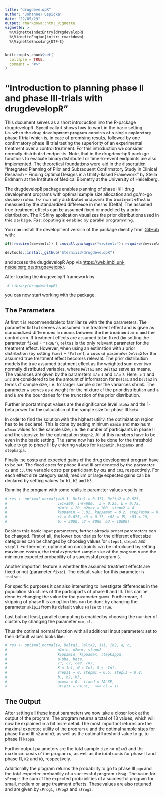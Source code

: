 ```yaml
---
title: "drugdevelopR"
author: "Johannes Cepicka"
date: "22/05/29"
output: rmarkdown::html_vignette
vignette: >
  %\VignetteIndexEntry{drugdevelopR}
  %\VignetteEngine{knitr::rmarkdown}
  %\VignetteEncoding{UTF-8}
---
```


```r
knitr::opts_chunk$set(
  collapse = TRUE,
  comment = "#>"
)
```

# "Introduction to planning phase II and phase III-trials with drugdevelopR"

This document serves as a short introduction into the R-package drugdevelopR. Specifically it shows how to work in the basic setting, i.e. when the drug development program consists of a single exploratory phase II trial which is, in case of promising results, followed by one confirmatory phase III trial testing the superiority of an experimental treatment over a control treatment. For this introduction we consider normally distributed endpoints. Note, that in the drugdevelopR package functions to evaluate binary distributed or time-to-event endpoints are also implemented.
The theoretical foundations were laid in the dissertation  "Integrated Planning of Pilot and Subsequent Confirmatory Study in Clinical Research – Finding Optimal Designs in a Utility-Based Framework"  by Stella Erdmann at the Institute of Medical Biometry at the University of Heidelberg. 

The drugdevelopR package enables planning of phase II/III drug development programs with optimal sample size allocation and go/no-go decision rules. For normally distributed endpoints the treatment effect is measured by the standardized difference in means (Delta). The assumed true treatment effects can be assumed fixed or modelled by a prior distribution. The R Shiny application \href{https://web.imbi.uni-heidelberg.de/prior/}{prior} visualizes the prior distributions used in this package. Fast coputing is enabled by parallel programming.

You can install the development version of the package directly from [GitHub](https://github.com/) with:
```r
if(!require(devtools)) { install.packages("devtools"); require(devtools)} 

devtools::install_github("Sterniii3/drugdevelopR")
```
and access the drugdevelopR App via [https://web.imbi.uni-heidelberg.de/drugdevelopR/](https://web.imbi.uni-heidelberg.de/drugdevelopR/).

After loading the drugevelopR framework by
```r
 # library(drugdevelopR)
```
you can now start working with the package.

## The Parameters 

At first it is recommendable to familiarize with the the parameters. The  parameter `Delta1` serves as assumed true treatment effect and is given as standardized differences in means between the the treatment arm and the control arm. If treatment effects are assumed to be fixed (by setting the parameter `fixed` = `"TRUE"`), `Delta1` is the only relevant parameter for the treatment effect. However, when using an estimation with a prior distribution (by setting `fixed` = `"False"`), a second parameter `Delta2` for the assumed true treatment effect becomes relevant. The prior distribution models the true assumed treatment effect as the weighted sum over two normally distributed variables, where `Delta1` and `Delta2` serve as means. The variances are given by the parameters `4/in1` and `4/in2`. Here, `in1` and `in2` are considered to be the amount of information for `Delta1` and `Delta2` in terms of sample size, i.e. for larger sample sizes the variances shrink. The parameter `w` serves as a weight for the mixture of the prior distribution and `a` and `b` are the boundaries for the truncation of the prior distribution.

Further important input values are the significance level `alpha` and the 1-beta power for the calculation of the sample size for phase III `beta`.

In order to find the solution with the highest utility, the optimization region has to be declared. This is done by setting mininum `n2min` and maximum `n2max` values for the sample size, i.e. the number of participants in phase II and the stepsize for the optimization `stepn2`. All of this numbers have to be even in the basic setting. 
The same now has to be done for the threshold value to go to phase III by entering values for `kappamin`, `kappamax` and `stepkappa`.

Finally the costs and expected gains of the drug development program have to be set. The fixed costs for phase II and III are denoted by the parameter `c2` and `c3`, the variable costs per participant by `c02` and  `c03`, respectively. For each effect size category small, medium or large expected gains can be declared by setting values for `b1`, `b2` and `b3`.

Running the program with some realistic parameter values results in:
```r
# res <- optimal_normal(w=0.3, Delta1 = 0.375, Delta2 = 0.625, 
#                       in1=300, in2=600,  a = 0.25, b = 0.75,  
#                       n2min = 20, n2max = 100, stepn2 = 4,
#                       kappamin = 0.02, kappamax = 0.2, stepkappa = 0.02,      #                       alpha = 0.05, beta = 0.1,  
#                       c2 = 0.675, c3 = 0.72, c02 = 15, c03 = 20,  
#                       b1 = 3000, b2 = 8000, b3 = 10000) 
```

Besides this basic input parameters, further already preset parameters can be changed. First of all, the lower boundaries for the different effect size categories can be changed by choosing values for `steps1`, `stepm1` and `stepl1`. Furthermore, optimization constraints can be introduced by setting maximum costs `K`, the total exptected sample size of the program `N` and the minimum expected probability of a successful program `S`.

Another important feature is whether the assumed treatment effects are fixed or not (parameter `fixed`). The default value for this parameter is `"False"`.

For specific purposes it can also interesting to investigate differences in the population structures of the participants of phase II and III. This can be done by changing the value for the parameter `gamma`. Furthermore, if skipping of phase II is an option this can be done by changing the parameter `skipII` from its default value `False` to `True`.

Last but not least, parallel computing is enabled by choosing the number of clusters by changing the parameter `num_cl`.

Thus the optimal_normal function with all additional input parameters set to their default values looks like:
```r
# res <- optimal_normal(w, Delta1, Delta2, in1, in2, a, b,
#                       n2min, n2max, stepn2,
#                       kappamin, kappamax, stepkappa,
#                       alpha, beta, 
#                       c2, c3, c02, c03, 
#                       K = Inf, N = Inf, S = -Inf,
#                       steps1 = 0, stepm1 = 0.5, stepl1 = 0.8,
#                       b1, b2, b3,
#                       gamma = 0,  fixed = FALSE,
#                       skipII = FALSE,  num_cl = 1) 
```

## The Output 

After setting all these input parameters we now take a closer look at the output of the program. The program returns a total of 13 values, which will now be explained in a bit more detail. The most important returns are the maximal expected utility of the program `u` and the optimal sample sizes for phase II and III `n2` and `n3`, as well as the optimal threshold value to go to phase III `kappa`.

Further output parameters are the total sample size `n`= `n2`+`n3` and the maximum costs of the program `K`, as well as the total costs for phase II and phase III, `K2` and `K3`, respectively. 

Additionally the program returns the probability to go to phase III `pgo` and the total expected probability of a successful program `sProg`. The value for `sProg` is the sum of the expected probabilities of a successful program for small, medium or large treatment effects. These values are also returned and are given by `sProg1`, `sProg2` and `sProg3`.